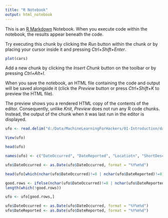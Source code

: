 ```yaml
---
title: "R Notebook"
output: html_notebook
---
```


This is an [R Markdown](http://rmarkdown.rstudio.com) Notebook. When you execute code within the notebook, the results appear beneath the code. 

Try executing this chunk by clicking the *Run* button within the chunk or by placing your cursor inside it and pressing *Ctrl+Shift+Enter*. 

```r
plot(cars)
```

Add a new chunk by clicking the *Insert Chunk* button on the toolbar or by pressing *Ctrl+Alt+I*.

When you save the notebook, an HTML file containing the code and output will be saved alongside it (click the *Preview* button or press *Ctrl+Shift+K* to preview the HTML file).

The preview shows you a rendered HTML copy of the contents of the editor. Consequently, unlike *Knit*, *Preview* does not run any R code chunks. Instead, the output of the chunk when it was last run in the editor is displayed.

```r
ufo <- read.delim("d:/Data/MachineLearningForHackers/01-Introduction/data/ufo/ufo_awesome.tsv", sep = "\t", stringsAsFactors = FALSE, header = FALSE, na.strings = "")
```

```r
View(ufo)
```

```r
head(ufo)
```


```r
names(ufo) <- c("DateOccurred", "DateReported", "Locatiotn", "ShortDescription", "Duration", "LongDescription")
```

```r
ufo$DateOccurred <- as.Date(ufo$DateOccurred, format = "%Y%m%d")
```

```r
head(ufo[which(nchar(ufo$DateOccurred)!=8 | nchar(ufo$DateReported)!=8),1])
```

```r
good.rows <- ifelse(nchar(ufo$DateOccurred)!=8 | nchar(ufo$DateReported)!=8, FALSE, TRUE)
length(which(!good.rows))
```

```r
ufo <- ufo[good.rows,]
```

```r
ufo$DateOccurred <- as.Date(ufo$DateOccurred, format = "%Y%m%d")
ufo$DateReported <- as.Date(ufo$DateReported, format = "%Y%m%d")
```

